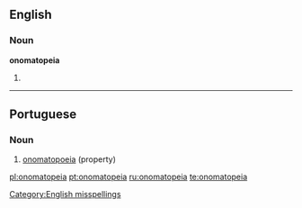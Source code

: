 ==English==

===Noun===
'''onomatopeia'''

# {{misspelling of|onomatopoeia}}

[[Category:English misspellings]]

----

==Portuguese==
{{wikipedia|lang=pt}}

===Noun===
{{infl|pt|noun|g=f}}

# [[onomatopoeia]] (property)

{{tbot entry|Portuguese|onomatopoeia|2010|August|pt}}

[[pl:onomatopeia]]
[[pt:onomatopeia]]
[[ru:onomatopeia]]
[[te:onomatopeia]]